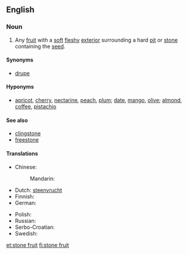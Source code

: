 {{wikipedia|Drupe}}
==English==

===Noun===
{{en-noun|sg=[[stone]] [[fruit]]}}

# Any [[fruit]] with a [[soft]] [[fleshy]] [[exterior]] surrounding a hard [[pit]] or [[stone]] containing the [[seed]].

====Synonyms====
* [[drupe]]

====Hyponyms====
* [[apricot]], [[cherry]], [[nectarine]], [[peach]], [[plum]]; [[date]], [[mango]], [[olive]]; [[almond]], [[coffee]], [[pistachio]]

====See also====
* [[clingstone]]
* [[freestone]]

====Translations====
{{trans-top|fruit with soft flesh and a hard pit}}
* Chinese:
*: Mandarin: {{t-|cmn|核果|tr=héguǒ|sc=Hani}}
* Dutch: [[steenvrucht]] {{f}}
* Finnish: {{t+|fi|luumarja}}
* German: {{t+|de|Steinfrucht|f}}
{{trans-mid}}
* Polish: {{t-|pl|pestkowiec|m}}
* Russian: {{t|ru|костянка|f|tr=kostjánka|sc=Cyrl}}
* Serbo-Croatian: {{t|sh|koštunica|xs=Serbo-Croatian}}
* Swedish: {{t|sv|stenfrukt|c}}
{{trans-bottom}}

[[et:stone fruit]]
[[fi:stone fruit]]